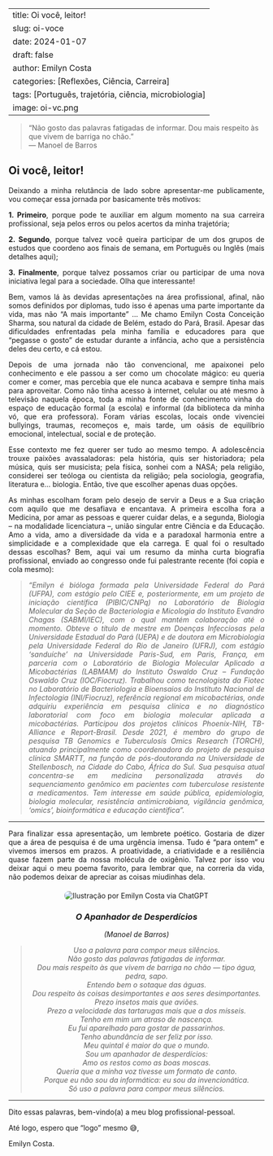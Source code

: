 
---
title: Oi você, leitor!
slug: oi-voce
date: 2024-01-07
draft: false
author: Emilyn Costa
categories: [Reflexões, Ciência, Carreira]
tags: [Português, trajetória, ciência, microbiologia]
image: oi-vc.png
---

> "Não gosto das palavras fatigadas de informar. Dou mais respeito às que vivem de barriga no chão."  
> — Manoel de Barros

<div style="text-align: justify">

## Oi você, leitor!

Deixando a minha relutância de lado sobre apresentar-me publicamente, vou começar essa jornada por basicamente três motivos:

**1. Primeiro**, porque pode te auxiliar em algum momento na sua carreira profissional, seja
pelos erros ou pelos acertos da minha trajetória;

**2. Segundo**, porque talvez você queira participar de um dos grupos de estudos que coordeno
aos finais de semana, em Português ou Inglês (mais detalhes aqui);

**3. Finalmente**, porque talvez possamos criar ou participar de uma nova iniciativa legal para a
sociedade. Olha que interessante!

Bem, vamos lá às devidas apresentações na área profissional, afinal, não somos definidos por diplomas, tudo isso é apenas uma parte importante da vida, mas não “A mais importante” ...
Me chamo Emilyn Costa Conceição Sharma, sou natural da cidade de Belém, estado do Pará, Brasil. Apesar das dificuldades enfrentadas pela minha família e educadores para que “pegasse o gosto” de estudar durante a infância, acho que a persistência deles deu certo, e cá estou.

Depois de uma jornada não tão convencional, me apaixonei pelo conhecimento e ele passou a ser como um chocolate mágico: eu queria comer e comer, mas percebia que ele nunca acabava e sempre tinha mais para aproveitar. Como não tinha acesso à internet, celular ou até mesmo à televisão naquela época, toda a minha fonte de conhecimento vinha do espaço de educação formal (a escola) e informal (da biblioteca da minha vó, que era professora). Foram várias escolas, locais onde vivenciei bullyings, traumas, recomeços e, mais tarde, um oásis de equilíbrio emocional, intelectual, social e de proteção.

Esse contexto me fez querer ser tudo ao mesmo tempo. A adolescência trouxe paixões avassaladoras: pela história, quis ser historiadora; pela música, quis ser musicista; pela física, sonhei com a NASA; pela religião, considerei ser teóloga ou cientista da religião; pela sociologia, geografia, literatura e... biologia. Então, tive que escolher apenas duas opções.

As minhas escolham foram pelo desejo de servir a Deus e a Sua criação com aquilo que me desafiava e encantava. A primeira escolha fora a Medicina, por amar as pessoas e querer cuidar delas, e a segunda, Biologia – na modalidade licenciatura –, união singular entre Ciência e da Educação. Amo a vida, amo a diversidade da vida e a paradoxal harmonia entre a simplicidade e a complexidade que ela carrega. E qual foi o resultado dessas escolhas? Bem, aqui vai um resumo da minha curta biografia profissional, enviado ao congresso onde fui palestrante recente (foi copia e cola mesmo):

<div style="text-align: justify; font-style: italic;">
> "Emilyn é bióloga formada pela Universidade Federal do Pará (UFPA), com estágio pelo CIEE e, posteriormente, em um projeto de iniciação científica (PIBIC/CNPq) no Laboratório de Biologia Molecular da Seção de Bacteriologia e Micologia do Instituto Evandro Chagas (SABMI/IEC), com o qual mantém colaboração até o momento. Obteve o título de mestre em Doenças Infecciosas pela Universidade Estadual do Pará (UEPA) e de doutora em Microbiologia pela Universidade Federal do Rio de Janeiro (UFRJ), com estágio ‘sanduíche’ na Universidade Paris-Sud, em Paris, França, em parceria com o Laboratório de Biologia Molecular Aplicado a Micobactérias (LABMAM) do Instituto Oswaldo Cruz – Fundação Oswaldo Cruz (IOC/Fiocruz). Trabalhou como tecnologista da Fiotec no Laboratório de Bacteriologia e Bioensaios do Instituto Nacional de Infectologia (INI/Fiocruz), referência regional em micobactérias, onde adquiriu experiência em pesquisa clínica e no diagnóstico laboratorial com foco em biologia molecular aplicada a micobactérias. Participou dos projetos clínicos Phoenix-NIH, TB-Alliance e Report-Brasil. Desde 2021, é membro do grupo de pesquisa TB Genomics e Tuberculosis Omics Research (TORCH), atuando principalmente como coordenadora do projeto de pesquisa clínica SMARTT, na função de pós-doutoranda na Universidade de Stellenbosch, na Cidade do Cabo, África do Sul. Sua pesquisa atual concentra-se em medicina personalizada através do sequenciamento genômico em pacientes com tuberculose resistente a medicamentos. Tem interesse em saúde pública, epidemiologia, biologia molecular, resistência antimicrobiana, vigilância genômica, ‘omics’, bioinformática e educação científica".

---

<div style="text-align: justify; font-style: normal;">

Para finalizar essa apresentação, um lembrete poético. Gostaria de dizer que a área de pesquisa é de uma urgência imensa. Tudo é "para ontem" e vivemos imersos em prazos. A proatividade, a criatividade e a resiliência quase fazem parte da nossa molécula de oxigênio. Talvez por isso vou deixar aqui o meu poema favorito, para lembrar que, na correria da vida, não podemos deixar de apreciar as coisas miudinhas dela.

<div style="text-align: center; margin: 20px 0;">
  <img src="/img/oi-vc.png" alt="Ilustração por Emilyn Costa via ChatGPT" style="max-width: 75%; height: auto; border-radius: 8px;">
</div>

<div style="text-align: center; font-style: italic;">

### **O Apanhador de Desperdícios**  
*(Manoel de Barros)*

> Uso a palavra para compor meus silêncios.  
> Não gosto das palavras fatigadas de informar.  
> Dou mais respeito às que vivem de barriga no chão — tipo água, pedra, sapo.  
> Entendo bem o sotaque das águas.  
> Dou respeito às coisas desimportantes e aos seres desimportantes.  
> Prezo insetos mais que aviões.  
> Prezo a velocidade das tartarugas mais que a dos mísseis.  
> Tenho em mim um atraso de nascença.  
> Eu fui aparelhado para gostar de passarinhos.  
> Tenho abundância de ser feliz por isso.  
> Meu quintal é maior do que o mundo.  
> Sou um apanhador de desperdícios:  
> Amo os restos como as boas moscas.  
> Queria que a minha voz tivesse um formato de canto.  
> Porque eu não sou da informática: eu sou da invencionática.  
> Só uso a palavra para compor meus silêncios.

</div>

---

<div style="text-align: justify; font-style: normal;">

Dito essas palavras, bem-vindo(a) a meu blog profissional-pessoal.

Até logo, espero que “logo” mesmo 😅,

Emilyn Costa.
